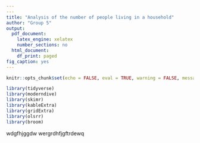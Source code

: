 ---
---
title: "Analysis of the number of people living in a household"
author: "Group 5"
output:
  pdf_document:
    latex_engine: xelatex
    number_sections: no
  html_document:
    df_print: paged
fig_caption: yes
---

```{r setup, include=FALSE}
knitr::opts_chunk$set(echo = FALSE, eval = TRUE, warning = FALSE, message = FALSE, comment = NA)
```

```{r libraries}
library(tidyverse)
library(moderndive)
library(skimr)
library(kableExtra)
library(gridExtra)
library(olsrr)
library(broom)
```

wdgfhjggdw
wergrdhfjgftrdewq
